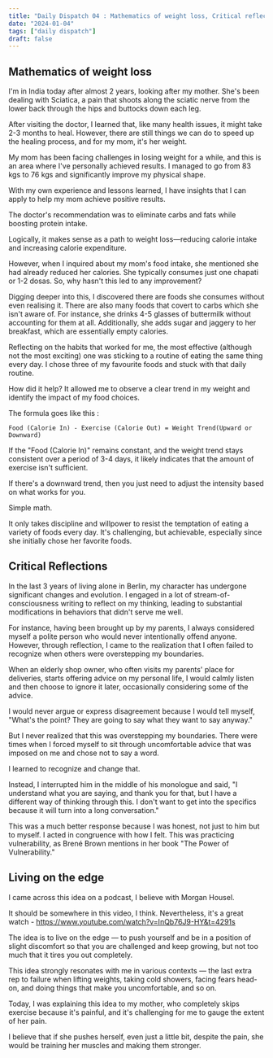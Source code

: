 ```yaml
---
title: "Daily Dispatch 04 : Mathematics of weight loss, Critical reflections"
date: "2024-01-04"
tags: ["daily dispatch"]
draft: false
---
```


## Mathematics of weight loss 
I'm in India today after almost 2 years, looking after my mother. She's been dealing with Sciatica, a pain that shoots along the sciatic nerve from the lower back through the hips and buttocks down each leg.

After visiting the doctor, I learned that, like many health issues, it might take 2-3 months to heal. However, there are still things we can do to speed up the healing process, and for my mom, it's her weight.

My mom has been facing challenges in losing weight for a while, and this is an area where I've personally achieved results. I managed to go from 83 kgs to 76 kgs and significantly improve my physical shape.

With my own experience and lessons learned, I have insights that I can apply to help my mom achieve positive results.

The doctor's recommendation was to eliminate carbs and fats while boosting protein intake.

Logically, it makes sense as a path to weight loss—reducing calorie intake and increasing calorie expenditure.

However, when I inquired about my mom's food intake, she mentioned she had already reduced her calories. She typically consumes just one chapati or 1-2 dosas. So, why hasn't this led to any improvement?

Digging deeper into this, I discovered there are foods she consumes without even realising it. There are also many foods that covert to carbs which she isn't aware of. For instance, she drinks 4-5 glasses of buttermilk without accounting for them at all. Additionally, she adds sugar and jaggery to her breakfast, which are essentially empty calories.

Reflecting on the habits that worked for me, the most effective (although not the most exciting) one was sticking to a routine of eating the same thing every day. I chose three of my favourite foods and stuck with that daily routine.

How did it help? It allowed me to observe a clear trend in my weight and identify the impact of my food choices.

The formula goes like this :

`Food (Calorie In) - Exercise (Calorie Out) = Weight Trend(Upward or Downward)`

If the "Food (Calorie In)" remains constant, and the weight trend stays consistent over a period of 3-4 days, it likely indicates that the amount of exercise  isn't sufficient.

If there's a downward trend, then you just need to adjust the intensity based on what works for you.

Simple math. 

It only takes discipline and willpower to resist the temptation of eating a variety of foods every day. It's challenging, but achievable, especially since she initially chose her favorite foods.

## Critical Reflections

In the last 3 years of living alone in Berlin, my character has undergone significant changes and evolution. I engaged in a lot of stream-of-consciousness writing to reflect on my thinking, leading to substantial modifications in behaviors that didn't serve me well.

For instance, having been brought up by my parents, I always considered myself a polite person who would never intentionally offend anyone. However, through reflection, I came to the realization that I often failed to recognize when others were overstepping my boundaries.

When an elderly shop owner, who often visits my parents' place for deliveries, starts offering advice on my personal life, I would calmly listen and then choose to ignore it later, occasionally considering some of the advice.

I would never argue or express disagreement because I would tell myself, "What's the point? They are going to say what they want to say anyway." 

But I never realized that this was overstepping my boundaries. There were times when I forced myself to sit through uncomfortable advice that was imposed on me and chose not to say a word. 

I learned to recognize and change that.

Instead, I interrupted him in the middle of his monologue and said, "I understand what you are saying, and thank you for that, but I have a different way of thinking through this. I don't want to get into the specifics because it will turn into a long conversation."

This was a much better response because I was honest, not just to him but to myself. I acted in congruence with how I felt. This was practicing vulnerability, as Brené Brown mentions in her book "The Power of Vulnerability."

## Living on the edge 

I came across this idea on a podcast, I believe with Morgan Housel.

It should be somewhere in this video, I think. Nevertheless, it's a great watch - https://www.youtube.com/watch?v=InQb76J9-HY&t=4291s

The idea is to live on the edge — to push yourself and be in a position of slight discomfort so that you are challenged and keep growing, but not too much that it tires you out completely. 

This idea strongly resonates with me in various contexts — the last extra rep to failure when lifting weights, taking cold showers, facing fears head-on, and doing things that make you uncomfortable, and so on.

Today, I was explaining this idea to my mother, who completely skips exercise because it's painful, and it's challenging for me to gauge the extent of her pain.

I believe that if she pushes herself, even just a little bit, despite the pain, she would be training her muscles and making them stronger.